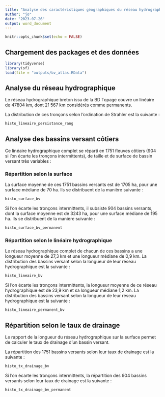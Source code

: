 ```yaml
---
title: "Analyse des caractéristiques géographiques du réseau hydrographique et des bassins versant côtiers bretons"
author: "jo"
date: "2023-07-26"
output: word_document
---
```


```r
knitr::opts_chunk$set(echo = FALSE)
```

## Chargement des packages et des données

```r
library(tidyverse)
library(sf)
load(file = "outputs/bv_atlas.RData")
```
## Analyse du réseau hydrographique

Le réseau hydrographique breton issu de la BD Topage couvre un linéaire de 47804 km, dont 21 567 km considérés comme permanents.

La distribution de ces tronçons selon l’ordination de Strahler est la suivante :
```r
histo_lineaire_persistance_rang
```

## Analyse des bassins versant côtiers

Ce linéaire hydrographique complet se réparti en 1751 fleuves côtiers (904 si l'on écarte les tronçons intermittents), de taille et de surface de bassin versant très variables :

### Répartition selon la surface

La surface moyenne de ces 1751 bassins versants est de 1705 ha, pour une surface médiane de 70 ha.
Ils se distribuent de la manière suivante :

```r
histo_surface_bv
```

Si l'on écarte les tronçons intermittents, il subsiste 904 bassins versants, dont la surface moyenne est de 3243 ha, pour une surface médiane de 195 ha.
Ils se distribuent de la manière suivante :

```r
histo_surface_bv_permanent
```

### Répartition selon le linéaire hydrographique

Le réseau hydrographique complet de chacun de ces bassins a une longueur moyenne de 27,3 km et une longueur médiane de 0,9 km.
La distribution des bassins versant selon la longueur de leur réseau hydrographique est la suivante :

```r
histo_lineaire_bv
```

Si l'on écarte les tronçons intermittents, la longueur moyenne de ce réseau hydrographique est de 23,9 km et sa longueur médiane 1,2 km.
La distribution des bassins versant selon la longueur de leur réseau hydrographique est la suivante :

```r
histo_lineaire_permanent_bv
```

## Répartition selon le taux de drainage

Le rapport de la longueur du réseau hydrographique sur la surface permet de calculer le taux de drainage d'un bassin versant.

La répartition des 1751 bassins versants selon leur taux de drainage est la suivante :


```r
histo_tx_drainage_bv
```

Si l'on écarte les tronçons intermittents, la répartition des 904 bassins versants selon leur taux de drainage est la suivante :

```r
histo_tx_drainage_bv_permanent
```

